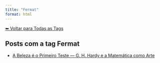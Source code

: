 ```yaml
---
title: "Fermat"
format: html
---
```


[⬅ Voltar para Todas as Tags](../tags.qmd)

## Posts com a tag **Fermat**

- [A Beleza é o Primeiro Teste — G. H. Hardy e a Matemática como Arte](/posts/matematica/beleza-matematica.html)
